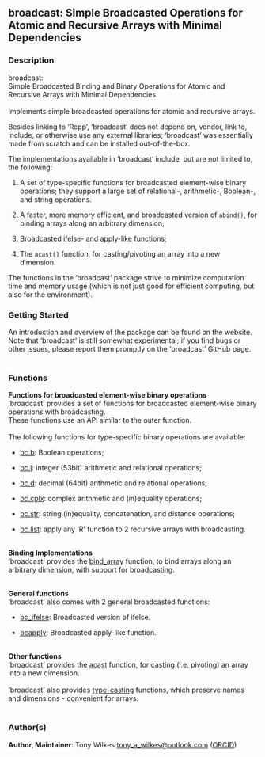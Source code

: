 
## broadcast: Simple Broadcasted Operations for Atomic and Recursive Arrays with Minimal Dependencies {.unnumbered}


### Description

broadcast: <br />
Simple Broadcasted Binding and Binary Operations for Atomic and Recursive Arrays with Minimal Dependencies. <br /> <br />
Implements simple broadcasted operations for atomic and recursive arrays.

Besides linking to 'Rcpp', 'broadcast' does not depend on, vendor, link to, include, or otherwise use any external libraries;
'broadcast' was essentially made from scratch and can be installed out-of-the-box.

The implementations available in 'broadcast' include, but are not limited to, the following:


<ol>
<li> A set of type-specific functions for broadcasted element-wise binary operations;
they support a large set of relational-, arithmetic-, Boolean-, and string operations.

</li>
<li> A faster, more memory efficient, and broadcasted version of <code>abind()</code>, for binding arrays along an arbitrary dimension;

</li>
<li> Broadcasted ifelse- and apply-like functions;

</li>
<li> The <code>acast()</code> function, for casting/pivoting an array into a new dimension.

</li></ol>

The functions in the 'broadcast' package strive to minimize computation time and memory usage (which is not just good for efficient computing, but also for the environment).



### Getting Started

An introduction and overview of the package can be found on the website. <br />
Note that 'broadcast' is still somewhat experimental;
if you find bugs or other issues, please report them promptly on the 'broadcast' GitHub page. <br />
<br />



### Functions

<b>Functions for broadcasted element-wise binary operations</b> <br />
'broadcast' provides a set of functions for broadcasted element-wise binary operations
with broadcasting. <br />
These functions use an API similar to the outer function. <br />
<br />
The following functions for type-specific binary operations are available:


<ul>
<li> [bc.b](bc.b.qmd): Boolean operations;

</li>
<li> [bc.i](bc.i.qmd): integer (53bit) arithmetic and relational operations;

</li>
<li> [bc.d](bc.d.qmd): decimal (64bit) arithmetic and relational operations;

</li>
<li> [bc.cplx](bc.cplx.qmd): complex arithmetic and (in)equality operations;

</li>
<li> [bc.str](bc.str.qmd): string (in)equality, concatenation, and distance operations;

</li>
<li> [bc.list](bc.list.qmd): apply any 'R' function to 2 recursive arrays with broadcasting. <br /> <br />

</li></ul>

<b>Binding Implementations</b> <br />
'broadcast' provides the [bind_array](bind_array.qmd) function,
to bind arrays along an arbitrary dimension,
with support for broadcasting. <br />
<br />

<b>General functions</b> <br />
'broadcast' also comes with 2 general broadcasted functions:


<ul>
<li> [bc_ifelse](bc_ifelse.qmd): Broadcasted version of ifelse.

</li>
<li> [bcapply](bcapply.qmd): Broadcasted apply-like function. <br /> <br />

</li></ul>

<b>Other functions</b> <br />
'broadcast' provides the [acast](acast.qmd) function,
for casting (i.e. pivoting) an array into a new dimension. <br />
<br />
'broadcast' also provides
[type-casting](typecast.qmd) functions,
which preserve names and dimensions - convenient for arrays. <br /> <br />



### Author(s)

<strong>Author, Maintainer</strong>: Tony Wilkes <a href="mailto:tony_a_wilkes@outlook.com">tony_a_wilkes@outlook.com</a> (<a href="https://orcid.org/0000-0001-9498-8379">ORCID</a>)


